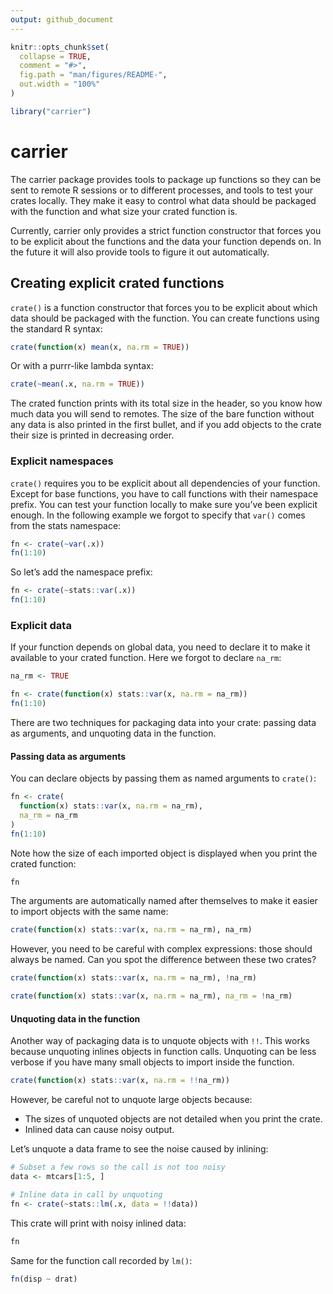 ```yaml
---
output: github_document
---
```


<!-- README.md is generated from README.Rmd. Please edit that file -->

```r
knitr::opts_chunk$set(
  collapse = TRUE,
  comment = "#>",
  fig.path = "man/figures/README-",
  out.width = "100%"
)

library("carrier")
```

# carrier

The carrier package provides tools to package up functions so they can be sent to remote R sessions or to different processes, and tools to test your crates locally. They make it easy to control what data should be packaged with the function and what size your crated function is.

Currently, carrier only provides a strict function constructor that forces you to be explicit about the functions and the data your function depends on. In the future it will also provide tools to figure it out automatically.


## Creating explicit crated functions

`crate()` is a function constructor that forces you to be explicit about which data should be packaged with the function. You can create functions using the standard R syntax:

```r
crate(function(x) mean(x, na.rm = TRUE))
```

Or with a purrr-like lambda syntax:

```r
crate(~mean(.x, na.rm = TRUE))
```

The crated function prints with its total size in the header, so you know how much data you will send to remotes. The size of the bare function without any data is also printed in the first bullet, and if you add objects to the crate their size is printed in decreasing order.


### Explicit namespaces

`crate()` requires you to be explicit about all dependencies of your function. Except for base functions, you have to call functions with their namespace prefix. You can test your function locally to make sure you've been explicit enough. In the following example we forgot to specify that `var()` comes from the stats namespace:

```r
fn <- crate(~var(.x))
fn(1:10)
```

So let's add the namespace prefix:

```r
fn <- crate(~stats::var(.x))
fn(1:10)
```


### Explicit data

If your function depends on global data, you need to declare it to make it available to your crated function. Here we forgot to declare `na_rm`:

```r
na_rm <- TRUE

fn <- crate(function(x) stats::var(x, na.rm = na_rm))
fn(1:10)
```

There are two techniques for packaging data into your crate: passing data as arguments, and unquoting data in the function.

#### Passing data as arguments

You can declare objects by passing them as named arguments to `crate()`:

```r
fn <- crate(
  function(x) stats::var(x, na.rm = na_rm),
  na_rm = na_rm
)
fn(1:10)
```

Note how the size of each imported object is displayed when you print the crated function:

```r
fn
```

The arguments are automatically named after themselves to make it easier to import objects with the same name:

```r
crate(function(x) stats::var(x, na.rm = na_rm), na_rm)
```

However, you need to be careful with complex expressions: those should always be named. Can you spot the difference between these two crates?

```r
crate(function(x) stats::var(x, na.rm = na_rm), !na_rm)

crate(function(x) stats::var(x, na.rm = na_rm), na_rm = !na_rm)
```


#### Unquoting data in the function

Another way of packaging data is to unquote objects with `!!`. This works because unquoting inlines objects in function calls. Unquoting can be less verbose if you have many small objects to import inside the function.

```r
crate(function(x) stats::var(x, na.rm = !!na_rm))
```

However, be careful not to unquote large objects because:

* The sizes of unquoted objects are not detailed when you print the crate.
* Inlined data can cause noisy output.

Let's unquote a data frame to see the noise caused by inlining:

```r
# Subset a few rows so the call is not too noisy
data <- mtcars[1:5, ]

# Inline data in call by unquoting
fn <- crate(~stats::lm(.x, data = !!data))
```

This crate will print with noisy inlined data:

```r
fn
```

Same for the function call recorded by `lm()`:

```r
fn(disp ~ drat)
```
